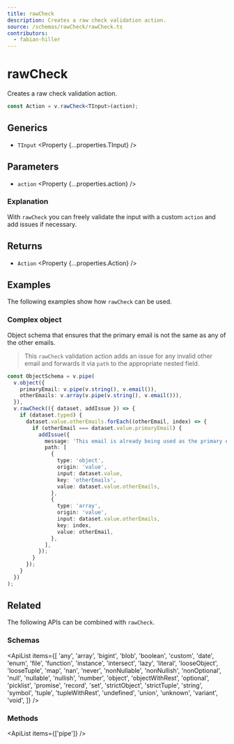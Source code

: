 ```yaml
---
title: rawCheck
description: Creates a raw check validation action.
source: /schemas/rawCheck/rawCheck.ts
contributors:
  - fabian-hiller
---
```



# rawCheck

Creates a raw check validation action.

```ts
const Action = v.rawCheck<TInput>(action);
```

## Generics

- `TInput` <Property {...properties.TInput} />

## Parameters

- `action` <Property {...properties.action} />

### Explanation

With `rawCheck` you can freely validate the input with a custom `action` and add issues if necessary.

## Returns

- `Action` <Property {...properties.Action} />

## Examples

The following examples show how `rawCheck` can be used.

### Complex object

Object schema that ensures that the primary email is not the same as any of the other emails.

> This `rawCheck` validation action adds an issue for any invalid other email and forwards it via `path` to the appropriate nested field.

```ts
const ObjectSchema = v.pipe(
  v.object({
    primaryEmail: v.pipe(v.string(), v.email()),
    otherEmails: v.array(v.pipe(v.string(), v.email())),
  }),
  v.rawCheck(({ dataset, addIssue }) => {
    if (dataset.typed) {
      dataset.value.otherEmails.forEach((otherEmail, index) => {
        if (otherEmail === dataset.value.primaryEmail) {
          addIssue({
            message: 'This email is already being used as the primary email.',
            path: [
              {
                type: 'object',
                origin: 'value',
                input: dataset.value,
                key: 'otherEmails',
                value: dataset.value.otherEmails,
              },
              {
                type: 'array',
                origin: 'value',
                input: dataset.value.otherEmails,
                key: index,
                value: otherEmail,
              },
            ],
          });
        }
      });
    }
  })
);
```

## Related

The following APIs can be combined with `rawCheck`.

### Schemas

<ApiList
  items={[
    'any',
    'array',
    'bigint',
    'blob',
    'boolean',
    'custom',
    'date',
    'enum',
    'file',
    'function',
    'instance',
    'intersect',
    'lazy',
    'literal',
    'looseObject',
    'looseTuple',
    'map',
    'nan',
    'never',
    'nonNullable',
    'nonNullish',
    'nonOptional',
    'null',
    'nullable',
    'nullish',
    'number',
    'object',
    'objectWithRest',
    'optional',
    'picklist',
    'promise',
    'record',
    'set',
    'strictObject',
    'strictTuple',
    'string',
    'symbol',
    'tuple',
    'tupleWithRest',
    'undefined',
    'union',
    'unknown',
    'variant',
    'void',
  ]}
/>

### Methods

<ApiList items={['pipe']} />
